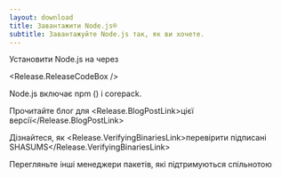 ```yaml
---
layout: download
title: Завантажити Node.js®
subtitle: Завантажуйте Node.js так, як ви хочете.
---
```


<section>
  Установити Node.js <Release.VersionDropdown /> на <Release.OperatingSystemDropdown /> через <Release.PlatformDropdown />

  <Release.ReleaseCodeBox />
</section>

<section>
  Node.js включає <LinkWithArrow href="https://npmjs.com">npm</LinkWithArrow> (<Release.NpmVersion />) і corepack.

  Прочитайте блог для <Release.BlogPostLink>цієї версії</Release.BlogPostLink>

  Дізнайтеся, як <Release.VerifyingBinariesLink>перевірити підписані SHASUMS</Release.VerifyingBinariesLink>

  Перегляньте інші <LinkWithArrow href="/download/package-manager/all">менеджери пакетів</LinkWithArrow>, які підтримуються спільнотою
</section>
